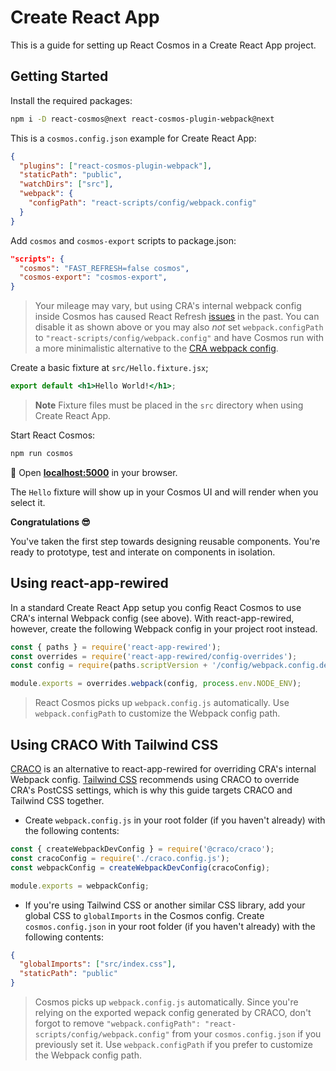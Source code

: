 # Create React App

This is a guide for setting up React Cosmos in a Create React App project.

## Getting Started

Install the required packages:

```bash npm2yarn
npm i -D react-cosmos@next react-cosmos-plugin-webpack@next
```

This is a `cosmos.config.json` example for Create React App:

```json filename="cosmos.config.json"
{
  "plugins": ["react-cosmos-plugin-webpack"],
  "staticPath": "public",
  "watchDirs": ["src"],
  "webpack": {
    "configPath": "react-scripts/config/webpack.config"
  }
}
```

Add `cosmos` and `cosmos-export` scripts to package.json:

```json filename="package.json"
"scripts": {
  "cosmos": "FAST_REFRESH=false cosmos",
  "cosmos-export": "cosmos-export",
}
```

> Your mileage may vary, but using CRA's internal webpack config inside Cosmos has caused React Refresh [issues](https://github.com/react-cosmos/react-cosmos/issues/1272) in the past. You can disable it as shown above or you may also _not_ set `webpack.configPath` to `"react-scripts/config/webpack.config"` and have Cosmos run with a more minimalistic alternative to the [CRA webpack config](https://github.com/facebook/create-react-app/blob/d960b9e38c062584ff6cfb1a70e1512509a966e7/packages/react-scripts/config/webpack.config.js).

Create a basic fixture at `src/Hello.fixture.jsx`;

```jsx filename="src/Hello.fixture.jsx"
export default <h1>Hello World!</h1>;
```

> **Note** Fixture files must be placed in the `src` directory when using Create React App.

Start React Cosmos:

```bash npm2yarn
npm run cosmos
```

🚀 Open **[localhost:5000](http://localhost:5000)** in your browser.

The `Hello` fixture will show up in your Cosmos UI and will render when you select it.

**Congratulations 😎**

You've taken the first step towards designing reusable components. You're ready to prototype, test and interate on components in isolation.

## Using react-app-rewired

In a standard Create React App setup you config React Cosmos to use CRA's internal Webpack config (see above). With react-app-rewired, however, create the following Webpack config in your project root instead.

```js filename="webpack.config.js"
const { paths } = require('react-app-rewired');
const overrides = require('react-app-rewired/config-overrides');
const config = require(paths.scriptVersion + '/config/webpack.config.dev');

module.exports = overrides.webpack(config, process.env.NODE_ENV);
```

> React Cosmos picks up `webpack.config.js` automatically. Use `webpack.configPath` to customize the Webpack config path.

## Using CRACO With Tailwind CSS

[CRACO](https://github.com/gsoft-inc/craco) is an alternative to react-app-rewired for overriding CRA's internal Webpack config. [Tailwind CSS](https://github.com/tailwindlabs/tailwindcss) recommends using CRACO to override CRA's PostCSS settings, which is why this guide targets CRACO and Tailwind CSS together.

- Create `webpack.config.js` in your root folder (if you haven't already) with the following contents:

```js filename="webpack.config.js"
const { createWebpackDevConfig } = require('@craco/craco');
const cracoConfig = require('./craco.config.js');
const webpackConfig = createWebpackDevConfig(cracoConfig);

module.exports = webpackConfig;
```

- If you're using Tailwind CSS or another similar CSS library, add your global CSS to `globalImports` in the Cosmos config. Create `cosmos.config.json` in your root folder (if you haven't already) with the following contents:

```json filename="cosmos.config.json"
{
  "globalImports": ["src/index.css"],
  "staticPath": "public"
}
```

> Cosmos picks up `webpack.config.js` automatically. Since you're relying on the exported wepack config generated by CRACO, don't forgot to remove `"webpack.configPath": "react-scripts/config/webpack.config"` from your `cosmos.config.json` if you previously set it. Use `webpack.configPath` if you prefer to customize the Webpack config path.

